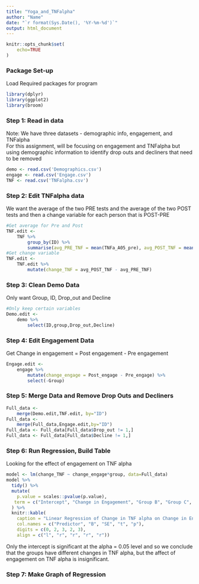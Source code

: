 ```yaml
---
title: "Yoga_and_TNFalpha"
author: "Name"
date: "`r format(Sys.Date(), '%Y-%m-%d')`"
output: html_document
---
```

```r
knitr::opts_chunk$set(
	echo=TRUE
)
```

### Package Set-up  
Load Required packages for program  
```r
library(dplyr)
library(ggplot2)
library(broom)
```
<!--
TO DO LIST:
	1. Read in demographic information, engagement and TNFalpha - DONE
	2. Get average Pre and Post TNFalpha - DONE
	3. Get change in Pre and Post TNFalpha - DONE
	4. Get change in Pre and Post engagement - DONE
	5. Merge Data - DONE
	6. Remove drop outs and decliners - DONE
	7. Run Linear regression TNFalpha_change ~ engage_change*group - DONE
	8. Make table of regression results - DONE
	9. Make ggplot2 graph of the regression - INCOMPLETE
-->
  
### Step 1: Read in data  
Note: We have three datasets - demographic info, engagement, and TNFalpha  
For this assignment, will be focusing on engagement and TNFalpha but using demographic information to identify drop outs and decliners that need to be removed  

```r
demo <- read.csv('Demographics.csv')
engage <- read.csv('Engage.csv')
TNF <- read.csv('TNFalpha.csv')
```

### Step 2: Edit TNFalpha data  
We want the average of the two PRE tests and the average of the two POST tests and then a change variable for each person that is POST-PRE  

```r
#Get average for Pre and Post
TNF.edit <-
	TNF %>%
		group_by(ID) %>%
		summarise(avg_PRE_TNF = mean(TNFa_A05_pre), avg_POST_TNF = mean(TNFa_A05_post))
#Get change variable
TNF.edit <-
	TNF.edit %>%
		mutate(change_TNF = avg_POST_TNF - avg_PRE_TNF)
```

  
### Step 3: Clean Demo Data  
Only want Group, ID, Drop_out and Decline  

```r
#Only keep certain variables  
Demo.edit <-
	demo %>%
		select(ID,group,Drop_out,Decline)
```
### Step 4: Edit Engagement Data  
Get Change in engagement = Post engagement - Pre engagement  

```r
Engage.edit <- 
	engage %>%
		mutate(change_engage = Post_engage - Pre_engage) %>%
		select(-Group)
```

### Step 5: Merge Data and Remove Drop Outs and Decliners  

```r
Full_data <-
	merge(Demo.edit,TNF.edit, by="ID")
Full_data <-
	merge(Full_data,Engage.edit,by="ID")
Full_data <- Full_data[Full_data$Drop_out != 1,]
Full_data <- Full_data[Full_data$Decline != 1,]
```

### Step 6: Run Regression, Build Table  
Looking for the effect of engagement on TNF alpha  
```r
model <- lm(change_TNF ~ change_engage*group, data=Full_data) 
model %>%
  tidy() %>%
  mutate(
    p.value = scales::pvalue(p.value),
   term = c("Intercept", "Change in Engagement", "Group B", "Group C", "Interaction with Group B", "Interaction with Group A")
  ) %>%
  knitr::kable(
  	caption = "Linear Regression of Change in TNF alpha on Change in Engagement by Group",
    col.names = c("Predictor", "B", "SE", "t", "p"),
    digits = c(0, 2, 3, 2, 3),
    align = c("l", "r", "r", "r", "r"))
```
  
Only the intercept is significant at the alpha = 0.05 level and so we conclude that the groups have different changes in TNF alpha, but the affect of engagement on TNF alpha is insignificant.  

### Step 7: Make Graph of Regression  


